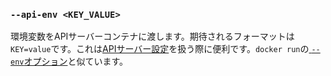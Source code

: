 ### `--api-env <KEY_VALUE>`

環境変数をAPIサーバーコンテナに渡します。期待されるフォーマットは`KEY=value`です。これは[APIサーバー設定][api config]を扱う際に便利です。`docker run`の[ `--env`オプション][docker run env]と似ています。

[docker run env]: https://docs.docker.com/reference/cli/docker/container/run/#env

[api config]: /ja/docs/reference/server-config/